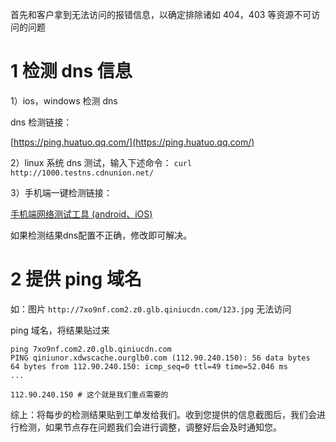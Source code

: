 首先和客户拿到无法访问的报错信息，以确定排除诸如 404，403 等资源不可访问的问题

# 1 检测 dns 信息

1）ios，windows 检测 dns

dns 检测链接：

[https://ping.huatuo.qq.com/](https://ping.huatuo.qq.com/)

2）linux 系统 dns 测试，输入下述命令： `curl http://1000.testns.cdnunion.net/`

3）手机端一键检测链接：

[手机端网络测试工具 (android、iOS)](https://developer.qiniu.com/fusion/kb/1324/mobile-terminal-network-test-tool-android-ios)

如果检测结果dns配置不正确，修改即可解决。


# 2 提供 ping 域名

如：图片 `http://7xo9nf.com2.z0.glb.qiniucdn.com/123.jpg` 无法访问
    
ping 域名，将结果贴过来
``` 
ping 7xo9nf.com2.z0.glb.qiniucdn.com
PING qiniunor.xdwscache.ourglb0.com (112.90.240.150): 56 data bytes
64 bytes from 112.90.240.150: icmp_seq=0 ttl=49 time=52.046 ms
...

112.90.240.150 # 这个就是我们重点需要的
```

综上：将每步的检测结果贴到工单发给我们。收到您提供的信息截图后，我们会进行检测，如果节点存在问题我们会进行调整，调整好后会及时通知您。


